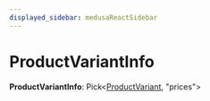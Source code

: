 ```yaml
---
displayed_sidebar: medusaReactSidebar
---
```



# ProductVariantInfo

 **ProductVariantInfo**: Pick&#60;[ProductVariant](medusa_react.ProductVariant.mdx), "prices"&#62;
